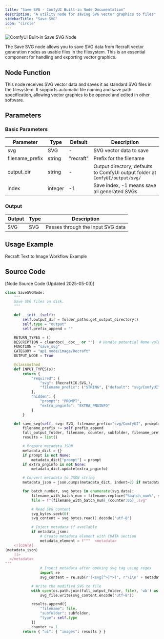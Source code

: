 ```yaml
---
title: "Save SVG - ComfyUI Built-in Node Documentation"
description: "A utility node for saving SVG vector graphics to files"
sidebarTitle: "Save SVG" 
icon: "circle"
---
```


![ComfyUI Built-in Save SVG Node](/images/built-in-nodes/api_nodes/recraft/save-svg.jpg)

The Save SVG node allows you to save SVG data from Recraft vector generation nodes as usable files in the filesystem. This is an essential component for handling and exporting vector graphics.

## Node Function

This node receives SVG vector data and saves it as standard SVG files in the filesystem. It supports automatic file naming and save path specification, allowing vector graphics to be opened and edited in other software.

## Parameters

### Basic Parameters

| Parameter       | Type    | Default   | Description                                                                  |
| --------------- | ------- | --------- | ---------------------------------------------------------------------------- |
| svg             | SVG     | -         | SVG vector data to save                                                      |
| filename_prefix | string  | "recraft" | Prefix for the filename                                                      |
| output_dir      | string  | -         | Output directory, defaults to ComfyUI output folder at `ComfyUI/output/svg/` |
| index           | integer | -1        | Save index, -1 means save all generated SVGs                                 |

### Output

| Output | Type | Description                       |
| ------ | ---- | --------------------------------- |
| SVG    | SVG  | Passes through the input SVG data |

## Usage Example

<Card title="Recraft Text to Image Workflow Example" icon="book" href="/tutorials/api-nodes/recraft/recraft-text-to-image">
Recraft Text to Image Workflow Example
</Card>

## Source Code

[Node Source Code (Updated 2025-05-03)]

```python
class SaveSVGNode:
    """
    Save SVG files on disk.
    """

    def __init__(self):
        self.output_dir = folder_paths.get_output_directory()
        self.type = "output"
        self.prefix_append = ""

    RETURN_TYPES = ()
    DESCRIPTION = cleandoc(__doc__ or "")  # Handle potential None value
    FUNCTION = "save_svg"
    CATEGORY = "api node/image/Recraft"
    OUTPUT_NODE = True

    @classmethod
    def INPUT_TYPES(s):
        return {
            "required": {
                "svg": (RecraftIO.SVG,),
                "filename_prefix": ("STRING", {"default": "svg/ComfyUI", "tooltip": "The prefix for the file to save. This may include formatting information such as %date:yyyy-MM-dd% or %Empty Latent Image.width% to include values from nodes."})
            },
            "hidden": {
                "prompt": "PROMPT",
                "extra_pnginfo": "EXTRA_PNGINFO"
            }
        }

    def save_svg(self, svg: SVG, filename_prefix="svg/ComfyUI", prompt=None, extra_pnginfo=None):
        filename_prefix += self.prefix_append
        full_output_folder, filename, counter, subfolder, filename_prefix = folder_paths.get_save_image_path(filename_prefix, self.output_dir)
        results = list()

        # Prepare metadata JSON
        metadata_dict = {}
        if prompt is not None:
            metadata_dict["prompt"] = prompt
        if extra_pnginfo is not None:
            metadata_dict.update(extra_pnginfo)

        # Convert metadata to JSON string
        metadata_json = json.dumps(metadata_dict, indent=2) if metadata_dict else None

        for batch_number, svg_bytes in enumerate(svg.data):
            filename_with_batch_num = filename.replace("%batch_num%", str(batch_number))
            file = f"{filename_with_batch_num}_{counter:05}_.svg"

            # Read SVG content
            svg_bytes.seek(0)
            svg_content = svg_bytes.read().decode('utf-8')

            # Inject metadata if available
            if metadata_json:
                # Create metadata element with CDATA section
                metadata_element = f"""  <metadata>
    <![CDATA[
{metadata_json}
    ]]>
  </metadata>
"""
                # Insert metadata after opening svg tag using regex
                import re
                svg_content = re.sub(r'(<svg[^>]*>)', r'\1\n' + metadata_element, svg_content)

            # Write the modified SVG to file
            with open(os.path.join(full_output_folder, file), 'wb') as svg_file:
                svg_file.write(svg_content.encode('utf-8'))

            results.append({
                "filename": file,
                "subfolder": subfolder,
                "type": self.type
            })
            counter += 1
        return { "ui": { "images": results } }

```